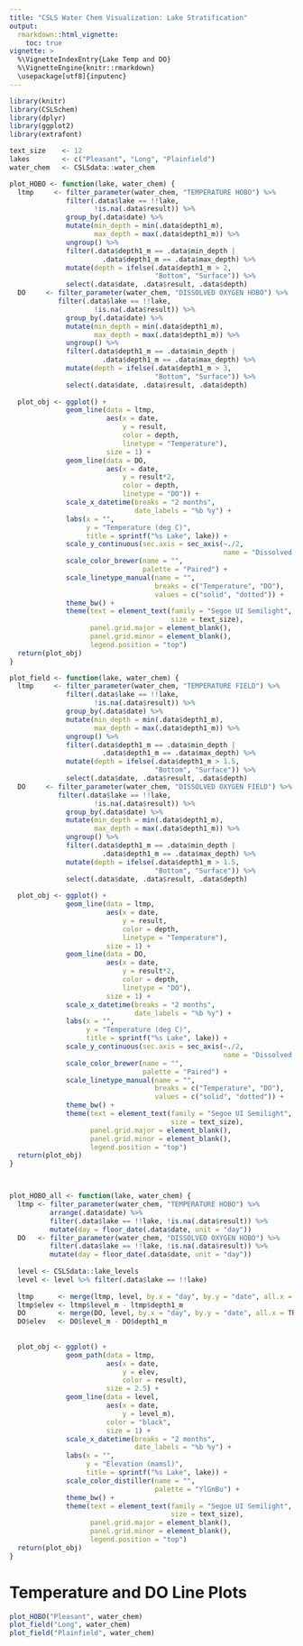 ```yaml
---
title: "CSLS Water Chem Visualization: Lake Stratification"
output: 
  rmarkdown::html_vignette:
    toc: true
vignette: >
  %\VignetteIndexEntry{Lake Temp and DO}
  %\VignetteEngine{knitr::rmarkdown}
  \usepackage[utf8]{inputenc}
---
```


```r
library(knitr)
library(CSLSchem)
library(dplyr)
library(ggplot2)
library(extrafont)

text_size    <- 12
lakes        <- c("Pleasant", "Long", "Plainfield")
water_chem   <- CSLSdata::water_chem

plot_HOBO <- function(lake, water_chem) {
  ltmp     <- filter_parameter(water_chem, "TEMPERATURE HOBO") %>%
              filter(.data$lake == !!lake,
                     !is.na(.data$result)) %>%
              group_by(.data$date) %>%
              mutate(min_depth = min(.data$depth1_m),
                     max_depth = max(.data$depth1_m)) %>%
              ungroup() %>%
              filter(.data$depth1_m == .data$min_depth |
                       .data$depth1_m == .data$max_depth) %>%
              mutate(depth = ifelse(.data$depth1_m > 2,
                                    "Bottom", "Surface")) %>%
              select(.data$date, .data$result, .data$depth)
  DO     <- filter_parameter(water_chem, "DISSOLVED OXYGEN HOBO") %>%
            filter(.data$lake == !!lake,
                     !is.na(.data$result)) %>%
              group_by(.data$date) %>%
              mutate(min_depth = min(.data$depth1_m),
                     max_depth = max(.data$depth1_m)) %>%
              ungroup() %>%
              filter(.data$depth1_m == .data$min_depth |
                       .data$depth1_m == .data$max_depth) %>%
              mutate(depth = ifelse(.data$depth1_m > 3,
                                    "Bottom", "Surface")) %>%
              select(.data$date, .data$result, .data$depth)
  
  plot_obj <- ggplot() +
              geom_line(data = ltmp,
                        aes(x = date, 
                            y = result,
                            color = depth,
                            linetype = "Temperature"),
                        size = 1) +
              geom_line(data = DO,
                        aes(x = date, 
                            y = result*2,
                            color = depth,
                            linetype = "DO")) +
              scale_x_datetime(breaks = "2 months",
                               date_labels = "%b %y") +
              labs(x = "", 
                   y = "Temperature (deg C)",
                   title = sprintf("%s Lake", lake)) +
              scale_y_continuous(sec.axis = sec_axis(~./2, 
                                                     name = "Dissolved Oxygen (mg/L)")) +
              scale_color_brewer(name = "",
                                 palette = "Paired") +
              scale_linetype_manual(name = "",
                                    breaks = c("Temperature", "DO"),
                                    values = c("solid", "dotted")) +
              theme_bw() +
              theme(text = element_text(family = "Segoe UI Semilight",
                                        size = text_size),
                    panel.grid.major = element_blank(),
                    panel.grid.minor = element_blank(),
                    legend.position = "top")
  return(plot_obj)
}

plot_field <- function(lake, water_chem) {
  ltmp     <- filter_parameter(water_chem, "TEMPERATURE FIELD") %>%
              filter(.data$lake == !!lake,
                     !is.na(.data$result)) %>%
              group_by(.data$date) %>%
              mutate(min_depth = min(.data$depth1_m),
                     max_depth = max(.data$depth1_m)) %>%
              ungroup() %>%
              filter(.data$depth1_m == .data$min_depth |
                       .data$depth1_m == .data$max_depth) %>%
              mutate(depth = ifelse(.data$depth1_m > 1.5,
                                    "Bottom", "Surface")) %>%
              select(.data$date, .data$result, .data$depth)
  DO     <- filter_parameter(water_chem, "DISSOLVED OXYGEN FIELD") %>%
            filter(.data$lake == !!lake,
                     !is.na(.data$result)) %>%
              group_by(.data$date) %>%
              mutate(min_depth = min(.data$depth1_m),
                     max_depth = max(.data$depth1_m)) %>%
              ungroup() %>%
              filter(.data$depth1_m == .data$min_depth |
                       .data$depth1_m == .data$max_depth) %>%
              mutate(depth = ifelse(.data$depth1_m > 1.5,
                                    "Bottom", "Surface")) %>%
              select(.data$date, .data$result, .data$depth)
  
  plot_obj <- ggplot() +
              geom_line(data = ltmp,
                        aes(x = date, 
                            y = result,
                            color = depth,
                            linetype = "Temperature"),
                        size = 1) +
              geom_line(data = DO,
                        aes(x = date, 
                            y = result*2,
                            color = depth,
                            linetype = "DO"),
                        size = 1) +
              scale_x_datetime(breaks = "2 months",
                               date_labels = "%b %y") +
              labs(x = "", 
                   y = "Temperature (deg C)",
                   title = sprintf("%s Lake", lake)) +
              scale_y_continuous(sec.axis = sec_axis(~./2, 
                                                     name = "Dissolved Oxygen (mg/L)")) +
              scale_color_brewer(name = "",
                                 palette = "Paired") +
              scale_linetype_manual(name = "",
                                    breaks = c("Temperature", "DO"),
                                    values = c("solid", "dotted")) +
              theme_bw() +
              theme(text = element_text(family = "Segoe UI Semilight",
                                        size = text_size),
                    panel.grid.major = element_blank(),
                    panel.grid.minor = element_blank(),
                    legend.position = "top")
  return(plot_obj)
}



plot_HOBO_all <- function(lake, water_chem) {
  ltmp <- filter_parameter(water_chem, "TEMPERATURE HOBO") %>%
          arrange(.data$date) %>%
          filter(.data$lake == !!lake, !is.na(.data$result)) %>%
          mutate(day = floor_date(.data$date, unit = "day"))
  DO   <- filter_parameter(water_chem, "DISSOLVED OXYGEN HOBO") %>%
          filter(.data$lake == !!lake, !is.na(.data$result)) %>%
          mutate(day = floor_date(.data$date, unit = "day"))
          
  level <- CSLSdata::lake_levels
  level <- level %>% filter(.data$lake == !!lake)
  
  ltmp      <- merge(ltmp, level, by.x = "day", by.y = "date", all.x = TRUE)
  ltmp$elev <- ltmp$level_m - ltmp$depth1_m
  DO        <- merge(DO, level, by.x = "day", by.y = "date", all.x = TRUE)
  DO$elev   <- DO$level_m - DO$depth1_m
  
  
  plot_obj <- ggplot() +
              geom_path(data = ltmp,
                        aes(x = date, 
                            y = elev,
                            color = result),
                        size = 2.5) +
              geom_line(data = level,
                        aes(x = date, 
                            y = level_m),
                        color = "black", 
                        size = 1) +
              scale_x_datetime(breaks = "2 months",
                               date_labels = "%b %y") +
              labs(x = "", 
                   y = "Elevation (mamsl)",
                   title = sprintf("%s Lake", lake)) +
              scale_color_distiller(name = "",
                                    palette = "YlGnBu") +
              theme_bw() +
              theme(text = element_text(family = "Segoe UI Semilight",
                                        size = text_size),
                    panel.grid.major = element_blank(),
                    panel.grid.minor = element_blank(),
                    legend.position = "top")
  return(plot_obj)
}


```

# Temperature and DO Line Plots

```r
plot_HOBO("Pleasant", water_chem)
plot_field("Long", water_chem)
plot_field("Plainfield", water_chem)

```

